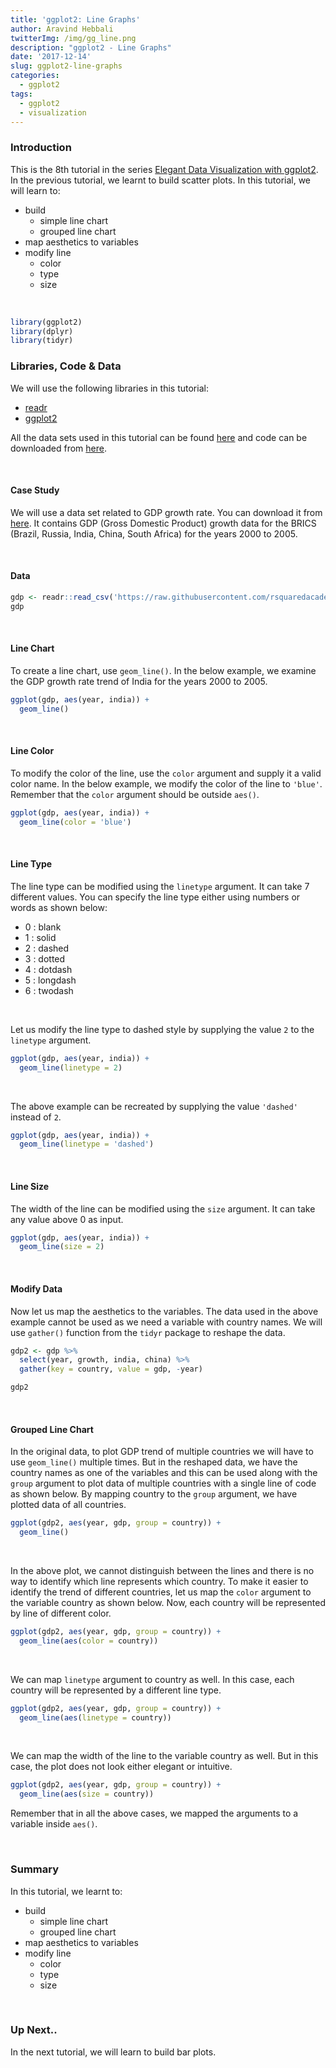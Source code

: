 ```yaml
---
title: 'ggplot2: Line Graphs'
author: Aravind Hebbali
twitterImg: /img/gg_line.png
description: "ggplot2 - Line Graphs"
date: '2017-12-14'
slug: ggplot2-line-graphs
categories:
  - ggplot2
tags:
  - ggplot2
  - visualization
---
```


### Introduction

This is the 8th tutorial in the series [Elegant Data Visualization with 
ggplot2](https://tutorials.rsquaredacademy.com/data-visualization/index.html). In the previous tutorial, we learnt to build scatter plots. In this 
tutorial, we will learn to:

- build 
    - simple line chart
    - grouped line chart
- map aesthetics to variables
- modify line
    - color
    - type
    - size

<br>

```r
library(ggplot2)
library(dplyr)
library(tidyr)
```

### Libraries, Code & Data

We will use the following libraries in this tutorial:

- [readr](http://readr.tidyverse.org/)
- [ggplot2](http://ggplot2.tidyverse.org/)

All the data sets used in this tutorial can be found [here](https://github.com/rsquaredacademy/datasets) 
and code can be downloaded from [here](https://gist.github.com/rsquaredacademy/84b3204eee81d6e804f10a73900809b5).

<br>

#### Case Study

We will use a data set related to GDP growth rate. You can download it from 
[here](https://github.com/rsquaredacademy/datasets/blob/master/gdp.csv). It 
contains GDP (Gross Domestic Product) growth data for the BRICS (Brazil, 
Russia, India, China, South Africa) for the years 2000 to 2005.

<br>

#### Data

```r
gdp <- readr::read_csv('https://raw.githubusercontent.com/rsquaredacademy/datasets/master/gdp.csv')
gdp
```

<br>

#### Line Chart

To create a line chart, use `geom_line()`. In the below example, we examine the
GDP growth rate trend of India for the years 2000 to 2005.

```r
ggplot(gdp, aes(year, india)) +
  geom_line()
```

<br>

#### Line Color

To modify the color of the line, use the `color` argument and supply it a valid
color name. In the below example, we modify the color of the line to `'blue'`. 
Remember that the `color` argument should be outside `aes()`.

```r
ggplot(gdp, aes(year, india)) +
  geom_line(color = 'blue')
```

<br>

#### Line Type

The line type can be modified using the `linetype` argument. It can take 7 different
values. You can specify the line type either using numbers or words as shown below:

- 0 : blank
- 1 : solid
- 2 : dashed
- 3 : dotted
- 4 : dotdash
- 5 : longdash
- 6 : twodash

<br>

Let us modify the line type to dashed style by supplying the value `2` to the
`linetype` argument.

```r
ggplot(gdp, aes(year, india)) +
  geom_line(linetype = 2)
```

<br>

The above example can be recreated by supplying the value `'dashed'` instead 
of `2`.

```r
ggplot(gdp, aes(year, india)) +
  geom_line(linetype = 'dashed')
```

<br>

#### Line Size

The width of the line can be modified using the `size` argument. It can take 
any value above 0 as input.

```r
ggplot(gdp, aes(year, india)) +
  geom_line(size = 2)
```

<br>

#### Modify Data

Now let us map the aesthetics to the variables. The data used in the above 
example cannot be used as we need a variable with country names. We will use 
`gather()` function from the `tidyr` package to reshape the data.

```r
gdp2 <- gdp %>% 
  select(year, growth, india, china) %>% 
  gather(key = country, value = gdp, -year)

gdp2
```

<br>

#### Grouped Line Chart

In the original data, to plot GDP trend of multiple countries we will have to 
use `geom_line()` multiple times. But in the reshaped data, we have the 
country names as one of the variables and this can be used along with the 
`group` argument to plot data of multiple countries with a single line of code 
as shown below. By mapping country to the `group` argument, we have plotted 
data of all countries.

```r
ggplot(gdp2, aes(year, gdp, group = country)) +
  geom_line()
```

<br>

In the above plot, we cannot distinguish between the lines and there is no way
to identify which line represents which country. To make it easier to identify
the trend of different countries, let us map the `color` argument to the 
variable country as shown below. Now, each country will be represented by line 
of different color.

```r
ggplot(gdp2, aes(year, gdp, group = country)) +
  geom_line(aes(color = country))
```

<br>

We can map `linetype` argument to country as well. In this case, each country
will be represented by a different line type.

```r
ggplot(gdp2, aes(year, gdp, group = country)) +
  geom_line(aes(linetype = country))
```

<br>

We can map the width of the line to the variable country as well. But in this 
case, the plot does not look either elegant or intuitive. 

```r
ggplot(gdp2, aes(year, gdp, group = country)) +
  geom_line(aes(size = country))
```

Remember that in all the above cases, we mapped the arguments to a variable 
inside `aes()`.

<br>

### Summary

In this tutorial, we learnt to:

- build 
    - simple line chart
    - grouped line chart
- map aesthetics to variables
- modify line
    - color
    - type
    - size

<br>

### Up Next..

In the next tutorial, we will learn to build bar plots.

<br>